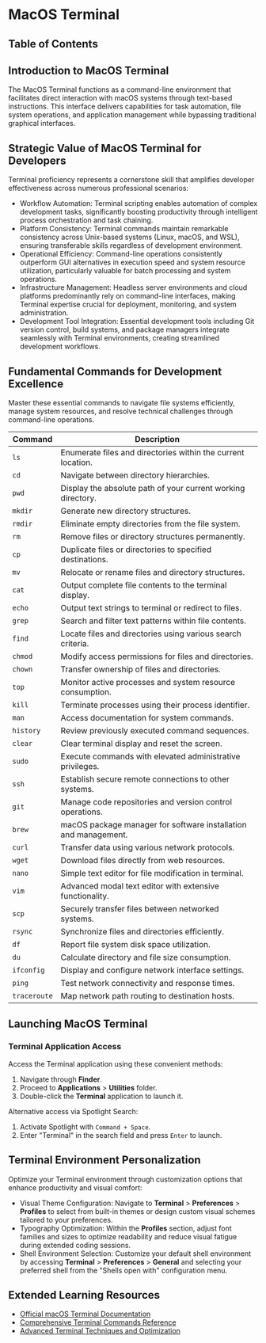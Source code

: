
# MacOS Terminal

## Table of Contents

## Introduction to MacOS Terminal

The MacOS Terminal functions as a command-line environment that facilitates direct interaction with macOS systems through text-based instructions. This interface delivers capabilities for task automation, file system operations, and application management while bypassing traditional graphical interfaces.

## Strategic Value of MacOS Terminal for Developers

Terminal proficiency represents a cornerstone skill that amplifies developer effectiveness across numerous professional scenarios:

- Workflow Automation: Terminal scripting enables automation of complex development tasks, significantly boosting productivity through intelligent process orchestration and task chaining.
- Platform Consistency: Terminal commands maintain remarkable consistency across Unix-based systems (Linux, macOS, and WSL), ensuring transferable skills regardless of development environment.
- Operational Efficiency: Command-line operations consistently outperform GUI alternatives in execution speed and system resource utilization, particularly valuable for batch processing and system operations.
- Infrastructure Management: Headless server environments and cloud platforms predominantly rely on command-line interfaces, making Terminal expertise crucial for deployment, monitoring, and system administration.
- Development Tool Integration: Essential development tools including Git version control, build systems, and package managers integrate seamlessly with Terminal environments, creating streamlined development workflows.
  <BackToTop />

## Fundamental Commands for Development Excellence

Master these essential commands to navigate file systems efficiently, manage system resources, and resolve technical challenges through command-line operations.

| Command      | Description                                                     |
| ------------ | --------------------------------------------------------------- |
| `ls`         | Enumerate files and directories within the current location.    |
| `cd`         | Navigate between directory hierarchies.                         |
| `pwd`        | Display the absolute path of your current working directory.    |
| `mkdir`      | Generate new directory structures.                              |
| `rmdir`      | Eliminate empty directories from the file system.               |
| `rm`         | Remove files or directory structures permanently.               |
| `cp`         | Duplicate files or directories to specified destinations.       |
| `mv`         | Relocate or rename files and directory structures.              |
| `cat`        | Output complete file contents to the terminal display.          |
| `echo`       | Output text strings to terminal or redirect to files.           |
| `grep`       | Search and filter text patterns within file contents.           |
| `find`       | Locate files and directories using various search criteria.     |
| `chmod`      | Modify access permissions for files and directories.            |
| `chown`      | Transfer ownership of files and directories.                    |
| `top`        | Monitor active processes and system resource consumption.       |
| `kill`       | Terminate processes using their process identifier.             |
| `man`        | Access documentation for system commands.                       |
| `history`    | Review previously executed command sequences.                   |
| `clear`      | Clear terminal display and reset the screen.                    |
| `sudo`       | Execute commands with elevated administrative privileges.       |
| `ssh`        | Establish secure remote connections to other systems.           |
| `git`        | Manage code repositories and version control operations.        |
| `brew`       | macOS package manager for software installation and management. |
| `curl`       | Transfer data using various network protocols.                  |
| `wget`       | Download files directly from web resources.                     |
| `nano`       | Simple text editor for file modification in terminal.           |
| `vim`        | Advanced modal text editor with extensive functionality.        |
| `scp`        | Securely transfer files between networked systems.              |
| `rsync`      | Synchronize files and directories efficiently.                  |
| `df`         | Report file system disk space utilization.                      |
| `du`         | Calculate directory and file size consumption.                  |
| `ifconfig`   | Display and configure network interface settings.               |
| `ping`       | Test network connectivity and response times.                   |
| `traceroute` | Map network path routing to destination hosts.                  |

<BackToTop />

## Launching MacOS Terminal

### Terminal Application Access

Access the Terminal application using these convenient methods:

1. Navigate through **Finder**.
2. Proceed to **Applications** > **Utilities** folder.
3. Double-click the **Terminal** application to launch it.

Alternative access via Spotlight Search:

1. Activate Spotlight with `Command + Space`.
2. Enter "Terminal" in the search field and press `Enter` to launch.
   <BackToTop />

## Terminal Environment Personalization

Optimize your Terminal environment through customization options that enhance productivity and visual comfort:

- Visual Theme Configuration: Navigate to **Terminal** > **Preferences** > **Profiles** to select from built-in themes or design custom visual schemes tailored to your preferences.
- Typography Optimization: Within the **Profiles** section, adjust font families and sizes to optimize readability and reduce visual fatigue during extended coding sessions.
- Shell Environment Selection: Customize your default shell environment by accessing **Terminal** > **Preferences** > **General** and selecting your preferred shell from the "Shells open with" configuration menu.
  <BackToTop />

## Extended Learning Resources

- [Official macOS Terminal Documentation](https://support.apple.com/guide/terminal/welcome/mac)
- [Comprehensive Terminal Commands Reference](https://www.macworld.com/article/671688/mac-terminal-commands-cheat-sheet.html)
- [Advanced Terminal Techniques and Optimization](https://www.macobserver.com/tips/how-to/terminal-tips-and-tricks/)
  <BackToTop />
